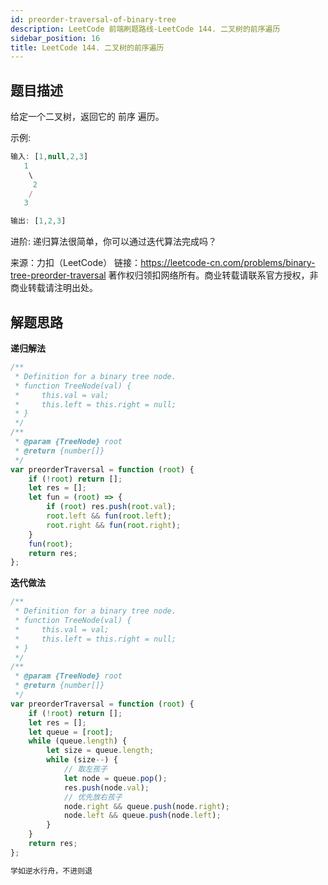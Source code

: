 ```yaml
---
id: preorder-traversal-of-binary-tree
description: LeetCode 前端刷题路线-LeetCode 144. 二叉树的前序遍历
sidebar_position: 16
title: LeetCode 144. 二叉树的前序遍历
---
```


## 题目描述
给定一个二叉树，返回它的 前序 遍历。

 示例:

```javascript
输入: [1,null,2,3]  
   1
    \
     2
    /
   3 

输出: [1,2,3]
```

进阶: 递归算法很简单，你可以通过迭代算法完成吗？

来源：力扣（LeetCode）
链接：https://leetcode-cn.com/problems/binary-tree-preorder-traversal
著作权归领扣网络所有。商业转载请联系官方授权，非商业转载请注明出处。




## 解题思路

**递归解法**

```javascript
/**
 * Definition for a binary tree node.
 * function TreeNode(val) {
 *     this.val = val;
 *     this.left = this.right = null;
 * }
 */
/**
 * @param {TreeNode} root
 * @return {number[]}
 */
var preorderTraversal = function (root) {
    if (!root) return [];
    let res = [];
    let fun = (root) => {
        if (root) res.push(root.val);
        root.left && fun(root.left);
        root.right && fun(root.right);
    }
    fun(root);
    return res;
};
```

**迭代做法**

```javascript
/**
 * Definition for a binary tree node.
 * function TreeNode(val) {
 *     this.val = val;
 *     this.left = this.right = null;
 * }
 */
/**
 * @param {TreeNode} root
 * @return {number[]}
 */
var preorderTraversal = function (root) {
    if (!root) return [];
    let res = [];
    let queue = [root];
    while (queue.length) {
        let size = queue.length;
        while (size--) {
            // 取左孩子
            let node = queue.pop();
            res.push(node.val);
            // 优先放右孩子
            node.right && queue.push(node.right);
            node.left && queue.push(node.left);
        }
    }
    return res;
};
```

```javascript
学如逆水行舟，不进则退
```


